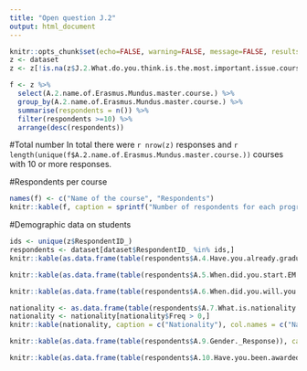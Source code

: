 ```yaml
---
title: "Open question J.2"
output: html_document
---
```

```r
knitr::opts_chunk$set(echo=FALSE, warning=FALSE, message=FALSE, results = 'asis')
z <- dataset
z <- z[!is.na(z$J.2.What.do.you.think.is.the.most.important.issue.course.representatives.should.address._Open.Ended.Response),]

f <- z %>% 
  select(A.2.name.of.Erasmus.Mundus.master.course.) %>% 
  group_by(A.2.name.of.Erasmus.Mundus.master.course.) %>% 
  summarise(respondents = n()) %>% 
  filter(respondents >=10) %>%
  arrange(desc(respondents))


```
#Total number
In total there were `r nrow(z)` responses and `r length(unique(f$A.2.name.of.Erasmus.Mundus.master.course.))` courses with 10 or more responses.

#Respondents per course
```r
names(f) <- c("Name of the course", "Respondents")
knitr::kable(f, caption = sprintf("Number of respondents for each program"))
```

#Demographic data on students
```r
ids <- unique(z$RespondentID_)
respondents <- dataset[dataset$RespondentID_ %in% ids,]
knitr::kable(as.data.frame(table(respondents$A.4.Have.you.already.graduated.from.EM.course._Response)), caption = c("Graduated or not"), col.names = c("Response", "Frequency"))

knitr::kable(as.data.frame(table(respondents$A.5.When.did.you.start.EM.Course._Response)), caption = c("Start of the program"), col.names = c("Year", "Frequency"))

knitr::kable(as.data.frame(table(respondents$A.6.When.did.you.will.you.finish.EM.Course._Response)), caption = c("End of the program"), col.names = c("Year", "Frequency"))

nationality <- as.data.frame(table(respondents$A.7.What.is.nationality.please.choose.one.only._Response))
nationality <- nationality[nationality$Freq > 0,]
knitr::kable(nationality, caption = c("Nationality"), col.names = c("Nationality", "Frequency"))

knitr::kable(as.data.frame(table(respondents$A.9.Gender._Response)), caption = c("Gender"), col.names = c("Gender", "Frequency"))

knitr::kable(as.data.frame(table(respondents$A.10.Have.you.been.awarded.an.Erasmus.Mundus.scholarship.for.master.studies._Response)), caption = c("Scholarship"), col.names = c("Response", "Frequency"))

```